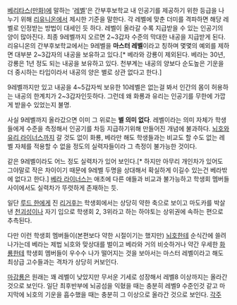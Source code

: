 [[베리타스(만화)]]에 말하는 '[[레벨]]'은 간부후보학교 내 인공기를 제공하기 위한 등급을 나누기 위해 [[리유니온]]에서 제시한 기준을 말한다. 각 레벨에 맞춘 더미를 격파하면 해당 레벨로 인정받는 방법이 대세인 듯 하다. 레벨이 올라갈 수록 지급받을 수 있는 인공기의 양이 많아진다. 최종 9레벨까지 오르면 2~3갑자 수준의 막대한 내공을 지급받게 된다. 리유니온의 간부후보학교에서는 9레벨을 '''마스터 레벨'''이라고 칭하며 몇몇의 예외를 제하면 대부분 2~3갑자의 내공을 보유하고 있다.[* 베라와 강룡이 제외된다. 베라는 30년, 강룡은 1년 정도 되는 내공을 보유하고 있다. 천부계는 내공의 양보다 순도높은 기운을 더 중시하는 타입이라서 내공의 양은 별로 상관 없다고 한다.]

9레벨까지만 있고 내공을 4~5갑자씩 보유한 10레벨은 없는걸 봐서 인간의 몸이 허용하는 내공의 한계치가 2~3갑자인듯하다. 그런데 왜 화룡과 유리는 인공기를 무한에 가깝게 받을수 있었는지 불명.

사실 9레벨까지 올라갔으면 이미 그 위로는 '''별 의미 없다'''. 레벨이라는 의미 자체가 학생들에게 수준을 측정해서 인공기를 차등 지급하기위해 만들어진 개념에 불과하다. [[뇌호]]와 [[유리 라이너스]]까지 갈 것도 없이 화룡, 베라만 해도 학생들과는 비교도 할 수도 없는 레벨 자체를 적용할 수 없을 정도의 실력자들이라 그 측정이 불가능한 것이다.

같은 9레벨이라도 어느 정도 실력차가 있어 보인다.[* 하지만 아무리 개인차가 있어도 그야말로 작은 차이이기 때문에 9레벨 두명을 상대해서 확실하게 이길수 있는건 베라밖에 없다고 한다.] [[베라 라이너스]]는 애초에 다른 애들과 비교과 불가능하고 학생회 멤버들 사이에서도 실력차가 뚜렷하게 존재하는 듯.

일단 [[루드 한]]에게 진 [[리거후]]는 학생회에서는 상당히 약한 축으로 보이고 마도카를 박살낸 [[천괴성]]이나 자기 입으로 학생회 2, 3위라고 하는 하야토는 상위권에 속하는 편으로 추측된다.

다만 이런 학생회 멤버들이(본편보다 약한 시절이기는 했지만) [[뇌호]]한테 순식간에 쓸려나가는데 베라는 제법 뇌호와 맞상대를 벌이고 베라와 거의 비슷하거나 약간 우세한 [[화룡]]한테 학생회 멤버들이 우수수 나가 떨어지는 것을 보아서는 마스터 레벨이라고 해도 최상급 고수들과는 격차가 상당히 커보인다.

[[마강룡]]은 원래는 꽤 레벨이 낮았지만 무서운 기세로 성장해서 레벨8 이상까지는 올라간 것으로 보인다. 일단 최후반부에 뇌공섬을 익혔을 때는 충분히 레벨9 수준인것 같고 마지막에 뇌호의 기운을 흡수했을 때는 충분히 그 이상으로 올라간 것으로 보인다.
[[각주]]
